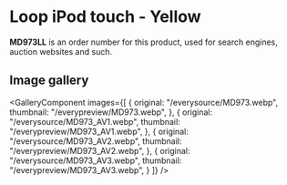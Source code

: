 
# Loop iPod touch - Yellow

<Callout type='info' emoji='👉🏻'>**MD973LL** is an order number for this product, used for search engines, auction websites and such.</Callout>

## Image gallery

<GalleryComponent
    images={[
      {
        original: "/everysource/MD973.webp",
        thumbnail: "/everypreview/MD973.webp",
      },
      {
        original: "/everysource/MD973_AV1.webp",
        thumbnail: "/everypreview/MD973_AV1.webp",
      },
      {
        original: "/everysource/MD973_AV2.webp",
        thumbnail: "/everypreview/MD973_AV2.webp",
      },
      {
        original: "/everysource/MD973_AV3.webp",
        thumbnail: "/everypreview/MD973_AV3.webp",
      }
    ]}
  />
